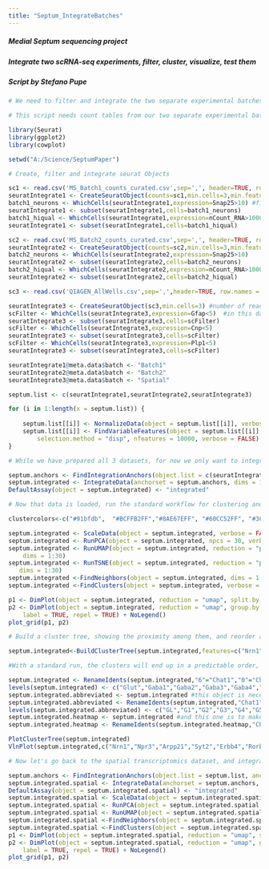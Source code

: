 ```yaml
---
title: "Septum_IntegrateBatches"
---
```

##### Medial Septum sequencing project 
##### Integrate two scRNA-seq experiments, filter, cluster, visualize, test them
##### Script by Stefano Pupe

```r
# We need to filter and integrate the two separate experimental batches into one combined Seurat object. We will use Seurat's IntegrateData function, as it works well for minimizing batch effects. We also want to prepare our third dataset (spatial transcriptomics), which we will integrate and explore separately, later

# This script needs count tables from our two separate experimental batches (scRNA-seq) and a count table from the spatial transcriptomics dataset (QIAGEN_AllWells.csv) to be present in the working dir

library(Seurat)
library(ggplot2)
library(cowplot)

setwd("A:/Science/SeptumPaper")

# Create, filter and integrate seurat Objects

sc1 <- read.csv('MS_Batch1_counts_curated.csv',sep=',', header=TRUE, row.names = 1) 
seuratIntegrate1 <- CreateSeuratObject(counts=sc1,min.cells=3,min.features=2500) #filter for 2500 or more genes read/cell 
batch1_neurons <- WhichCells(seuratIntegrate1,expression=Snap25>10) #filter for neurons only (with expression of Snap25, neuronal marker)
seuratIntegrate1 <- subset(seuratIntegrate1,cells=batch1_neurons)
batch1_hiqual <- WhichCells(seuratIntegrate1,expression=nCount_RNA>10000) #filter for low read number (10000 reads/cell)
seuratIntegrate1 <- subset(seuratIntegrate1,cells=batch1_hiqual)

sc2 <- read.csv('MS_Batch2_counts_curated.csv',sep=',', header=TRUE, row.names = 1) 
seuratIntegrate2 <- CreateSeuratObject(counts=sc2,min.cells=3,min.features=2500)
batch2_neurons <- WhichCells(seuratIntegrate2,expression=Snap25>10)  
seuratIntegrate2 <- subset(seuratIntegrate2,cells=batch2_neurons)
batch2_hiqual <- WhichCells(seuratIntegrate2,expression=nCount_RNA>10000) 
seuratIntegrate2 <- subset(seuratIntegrate2,cells=batch2_hiqual)

sc3 <- read.csv('QIAGEN_AllWells.csv',sep=',',header=TRUE, row.names = 1) 

seuratIntegrate3 <- CreateSeuratObject(sc3,min.cells=3) #number of reads is drastically lower so we don't impose it here
scFilter <- WhichCells(seuratIntegrate3,expression=Gfap<5)  #in this dataset we filter for markers of different types
seuratIntegrate3 <- subset(seuratIntegrate3,cells=scFilter)
scFilter <- WhichCells(seuratIntegrate3,expression=Cnp<5)
seuratIntegrate3 <- subset(seuratIntegrate3,cells=scFilter)
scFilter <- WhichCells(seuratIntegrate3,expression=Plp1<5)
seuratIntegrate3 <- subset(seuratIntegrate3,cells=scFilter)

seuratIntegrate1@meta.data$batch <- "Batch1"
seuratIntegrate2@meta.data$batch <- "Batch2"
seuratIntegrate3@meta.data$batch <- "Spatial"

septum.list <- c(seuratIntegrate1,seuratIntegrate2,seuratIntegrate3)

for (i in 1:length(x = septum.list)) {
   
    septum.list[[i]] <- NormalizeData(object = septum.list[[i]], verbose = FALSE,normalization.method="LogNormalize")
    septum.list[[i]] <- FindVariableFeatures(object = septum.list[[i]], 
        selection.method = "disp", nfeatures = 10000, verbose = FALSE)
}

# While we have prepared all 3 datasets, for now we only want to integrate the first two

septum.anchors <- FindIntegrationAnchors(object.list = c(seuratIntegrate1,seuratIntegrate2), anchor.features=10000, dims = 1:20)
septum.integrated <- IntegrateData(anchorset = septum.anchors, dims = 1:20) 
DefaultAssay(object = septum.integrated) <- "integrated"

```

```r
# Now that data is loaded, run the standard workflow for clustering and visualization

clustercolors<-c("#91bfdb",  "#BCFFB2FF","#8AE67EFF", "#60CC52FF", "#3CB22DFF", "#1F990FFF", "#fc8d59", "#F4D166FF", "#F15A22") #these colors work well if workflow is untouched, but any parameter change can make them useless

septum.integrated <- ScaleData(object = septum.integrated, verbose = FALSE)
septum.integrated <- RunPCA(object = septum.integrated, npcs = 30, verbose = FALSE)
septum.integrated <- RunUMAP(object = septum.integrated, reduction = "pca", 
    dims = 1:30)
septum.integrated <- RunTSNE(object = septum.integrated, reduction = "pca", 
   dims = 1:30)
septum.integrated <-FindNeighbors(object = septum.integrated, dims = 1:30, nn.method="rann")
septum.integrated <-FindClusters(object = septum.integrated, verbose = FALSE,group.singletons=FALSE,n.start=100,n.iter=100,resolution=1.5)

p1 <- DimPlot(object = septum.integrated, reduction = "umap", split.by = "batch",cols=clustercolors)
p2 <- DimPlot(object = septum.integrated, reduction = "umap", group.by = "ident",cols=clustercolors, 
    label = TRUE, repel = TRUE) + NoLegend()
plot_grid(p1, p2)

```

```r
# Build a cluster tree, showing the proximity among them, and reorder according to that so that similar clusters are ordered together

septum.integrated<-BuildClusterTree(septum.integrated,features=c("Nrn1","Npr3","Meis2","Syt2","Erbb4","Rorb","Amigo2","Hspb8","Ctxn3"),reorder=TRUE)

#With a standard run, the clusters will end up in a predictable order, so now we label and reorder them

septum.integrated <- RenameIdents(septum.integrated,"6"="Chat1","0"="Chat2","2"="Chat3","7"="Glut","8"="Gaba1","3"="Gaba2","1"="Gaba3","4"="Gaba4","5"="Gaba5")
levels(septum.integrated) <- c("Glut","Gaba1","Gaba2","Gaba3","Gaba4","Gaba5","Chat1","Chat2","Chat3")
septum.integrated.abbreviated <- septum.integrated #this object is necessary to make prettier violin plots later
septum.integrated.abbreviated <- RenameIdents(septum.integrated,"Chat1"="C1","Chat2"="C2","Chat3"="C3","Gaba1"="G1","Gaba2"="G2","Gaba3"="G3","Gaba4"="G4","Gaba5"="G5","Glut"="GL")
levels(septum.integrated.abbreviated) <- c("GL","G1","G2","G3","G4","G5","C1","C2","C3")
septum.integrated.heatmap <- septum.integrated #and this one is to make pretty heatmaps
septum.integrated.heatmap <- RenameIdents(septum.integrated.heatmap,"Chat1"="7","Chat2"="8","Chat3"="9","Gaba1"="2","Gaba2"="3","Gaba3"="4","Gaba4"="5","Gaba5"="6","Glut"="1")

PlotClusterTree(septum.integrated)
VlnPlot(septum.integrated,c("Nrn1","Npr3","Arpp21","Syt2","Erbb4","Rorb","Amigo2","Hspb8","Ctxn3"),assay="RNA")

```

```r
# Now let's go back to the spatial transcriptomics dataset, and integrate it with the other two in a separate object. There is no good, canonical way to integrate our spatial transcriptomics data (generated with a technique similar to SeqFish) with scRNA-seq data. For now, use IntegrateData and be aware of caveats

septum.anchors <- FindIntegrationAnchors(object.list = septum.list, anchor.features=52, dims = 1:20)
septum.integrated.spatial <- IntegrateData(anchorset = septum.anchors, dims = 1:20)
DefaultAssay(object = septum.integrated.spatial) <- "integrated"
septum.integrated.spatial <- ScaleData(object = septum.integrated.spatial, verbose = FALSE)
septum.integrated.spatial <- RunPCA(object = septum.integrated.spatial, npcs = 20, verbose = FALSE)
septum.integrated.spatial <- RunUMAP(object = septum.integrated.spatial, reduction = "pca", dims = 1:20)
septum.integrated.spatial <-FindNeighbors(object = septum.integrated.spatial, dims = 1:20, nn.method="rann")
septum.integrated.spatial <-FindClusters(object = septum.integrated.spatial, verbose = FALSE,group.singletons=FALSE,n.start=100,n.iter=100,resolution=1.2)
p1 <- DimPlot(object = septum.integrated.spatial, reduction = "umap", split.by = "batch")
p2 <- DimPlot(object = septum.integrated.spatial, reduction = "umap", group.by = "ident", 
    label = TRUE, repel = TRUE) + NoLegend()
plot_grid(p1, p2)

```

